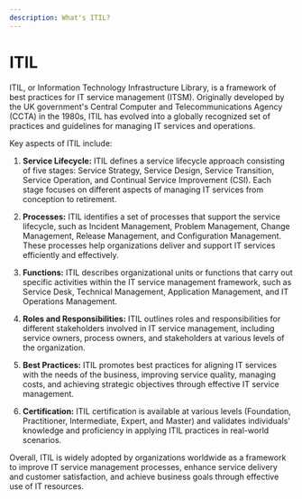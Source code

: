 ```yaml
---
description: What's ITIL?
---
```


# ITIL

ITIL, or Information Technology Infrastructure Library, is a framework of best practices for IT service management (ITSM). Originally developed by the UK government's Central Computer and Telecommunications Agency (CCTA) in the 1980s, ITIL has evolved into a globally recognized set of practices and guidelines for managing IT services and operations.

Key aspects of ITIL include:

1. **Service Lifecycle:** ITIL defines a service lifecycle approach consisting of five stages: Service Strategy, Service Design, Service Transition, Service Operation, and Continual Service Improvement (CSI). Each stage focuses on different aspects of managing IT services from conception to retirement.

2. **Processes:** ITIL identifies a set of processes that support the service lifecycle, such as Incident Management, Problem Management, Change Management, Release Management, and Configuration Management. These processes help organizations deliver and support IT services efficiently and effectively.

3. **Functions:** ITIL describes organizational units or functions that carry out specific activities within the IT service management framework, such as Service Desk, Technical Management, Application Management, and IT Operations Management.

4. **Roles and Responsibilities:** ITIL outlines roles and responsibilities for different stakeholders involved in IT service management, including service owners, process owners, and stakeholders at various levels of the organization.

5. **Best Practices:** ITIL promotes best practices for aligning IT services with the needs of the business, improving service quality, managing costs, and achieving strategic objectives through effective IT service management.

6. **Certification:** ITIL certification is available at various levels (Foundation, Practitioner, Intermediate, Expert, and Master) and validates individuals' knowledge and proficiency in applying ITIL practices in real-world scenarios.

Overall, ITIL is widely adopted by organizations worldwide as a framework to improve IT service management processes, enhance service delivery and customer satisfaction, and achieve business goals through effective use of IT resources.